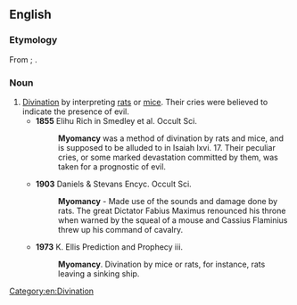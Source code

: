 ==English==

===Etymology===
From {{etyl|grc|en}} {{term|μῦς||mouse|sc=polytonic|tr=mus|lang=grc}}; {{confix|myo|mancy|lang=en}}.

===Noun===
{{en-noun|-}}

# [[divination|Divination]] by interpreting [[rat]]s or [[mice]]. Their cries were believed to indicate the presence of evil.
#* '''1855''' Elihu Rich in Smedley et al. Occult Sci.
#*: '''Myomancy''' was a method of divination by rats and mice, and is supposed to be alluded to in Isaiah lxvi. 17. Their peculiar cries, or some marked devastation committed by them, was taken for a prognostic of evil.
#* '''1903''' Daniels & Stevans Encyc. Occult Sci.
#*: '''Myomancy''' - Made use of the sounds and damage done by rats. The great Dictator Fabius Maximus renounced his throne when warned by the squeal of a mouse and Cassius Flaminius threw up his command of cavalry.
#* '''1973''' K. Ellis Prediction and Prophecy iii.
#*: '''Myomancy'''. Divination by mice or rats, for instance, rats leaving a sinking ship.

[[Category:en:Divination]]